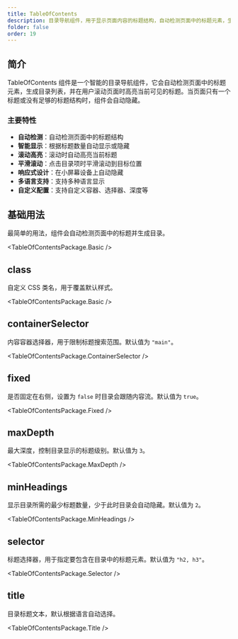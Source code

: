 ```yaml
---
title: TableOfContents
description: 目录导航组件，用于显示页面内容的标题结构，自动检测页面中的标题元素，生成目录列表
folder: false
order: 19
---
```



## 简介

TableOfContents 组件是一个智能的目录导航组件，它会自动检测页面中的标题元素，生成目录列表，并在用户滚动页面时高亮当前可见的标题。当页面只有一个标题或没有足够的标题结构时，组件会自动隐藏。

### 主要特性

- **自动检测**：自动检测页面中的标题结构
- **智能显示**：根据标题数量自动显示或隐藏
- **滚动高亮**：滚动时自动高亮当前标题
- **平滑滚动**：点击目录项时平滑滚动到目标位置
- **响应式设计**：在小屏幕设备上自动隐藏
- **多语言支持**：支持多种语言显示
- **自定义配置**：支持自定义容器、选择器、深度等

## 基础用法

最简单的用法，组件会自动检测页面中的标题并生成目录。

<TableOfContentsPackage.Basic />

## class

自定义 CSS 类名，用于覆盖默认样式。

<TableOfContentsPackage.Basic />

## containerSelector

内容容器选择器，用于限制标题搜索范围。默认值为 `"main"`。

<TableOfContentsPackage.ContainerSelector />

## fixed

是否固定在右侧，设置为 `false` 时目录会跟随内容流。默认值为 `true`。

<TableOfContentsPackage.Fixed />

## maxDepth

最大深度，控制目录显示的标题级别。默认值为 `3`。

<TableOfContentsPackage.MaxDepth />

## minHeadings

显示目录所需的最少标题数量，少于此时目录会自动隐藏。默认值为 `2`。

<TableOfContentsPackage.MinHeadings />

## selector

标题选择器，用于指定要包含在目录中的标题元素。默认值为 `"h2, h3"`。

<TableOfContentsPackage.Selector />

## title

目录标题文本，默认根据语言自动选择。

<TableOfContentsPackage.Title /> 
